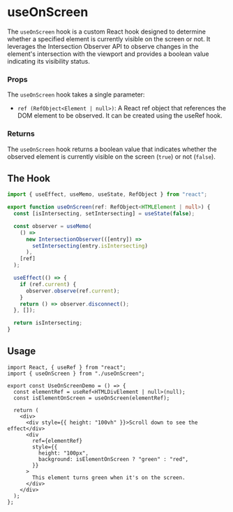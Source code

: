 # useOnScreen

The `useOnScreen` hook is a custom React hook designed to determine whether a specified element is currently visible on the screen or not. It leverages the Intersection Observer API to observe changes in the element's intersection with the viewport and provides a boolean value indicating its visibility status.

### Props

The `useOnScreen` hook takes a single parameter:

- `ref (RefObject<Element | null>)`: A React ref object that references the DOM element to be observed. It can be created using the useRef hook.

### Returns

The `useOnScreen` hook returns a boolean value that indicates whether the observed element is currently visible on the screen (`true`) or not (`false`).

## The Hook

```ts filename="useOnScreen.ts" copy
import { useEffect, useMemo, useState, RefObject } from "react";

export function useOnScreen(ref: RefObject<HTMLElement | null>) {
  const [isIntersecting, setIntersecting] = useState(false);

  const observer = useMemo(
    () =>
      new IntersectionObserver(([entry]) =>
        setIntersecting(entry.isIntersecting)
      ),
    [ref]
  );

  useEffect(() => {
    if (ref.current) {
      observer.observe(ref.current);
    }
    return () => observer.disconnect();
  }, []);

  return isIntersecting;
}
```

## Usage

```tsx filename="UseOnScreenDemo.tsx" copy
import React, { useRef } from "react";
import { useOnScreen } from "./useOnScreen";

export const UseOnScreenDemo = () => {
  const elementRef = useRef<HTMLDivElement | null>(null);
  const isElementOnScreen = useOnScreen(elementRef);

  return (
    <div>
      <div style={{ height: "100vh" }}>Scroll down to see the effect</div>
      <div
        ref={elementRef}
        style={{
          height: "100px",
          background: isElementOnScreen ? "green" : "red",
        }}
      >
        This element turns green when it's on the screen.
      </div>
    </div>
  );
};
```
